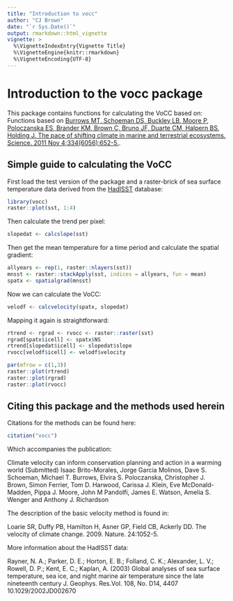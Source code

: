 ```yaml
---
title: "Introduction to vocc"
author: "CJ Brown"
date: "`r Sys.Date()`"
output: rmarkdown::html_vignette
vignette: >
  %\VignetteIndexEntry{Vignette Title}
  %\VignetteEngine{knitr::rmarkdown}
  %\VignetteEncoding{UTF-8}
---
```


# Introduction to the vocc package

This package contains functions for calculating the VoCC based on:
Functions based on [Burrows MT, Schoeman DS, Buckley LB, Moore P, Poloczanska ES, Brander KM, Brown C, Bruno JF, Duarte CM, Halpern BS, Holding J. The pace of shifting climate in marine and terrestrial ecosystems. Science. 2011 Nov 4;334(6056):652-5.](http://science.sciencemag.org/content/334/6056/652).

## Simple guide to calculating the VoCC

First load the test version of the package and a raster-brick of sea surface temperature data derived from the [HadISST](https://www.metoffice.gov.uk/hadobs/hadisst/data/download.html) database:

```r
library(vocc)
raster::plot(sst, 1:4)
```

Then calculate the trend per pixel:

```r
slopedat <- calcslope(sst)
```

Then get the mean temperature for a time period and calculate the spatial gradient:


```r
allyears <- rep(1, raster::nlayers(sst))
mnsst <- raster::stackApply(sst, indices = allyears, fun = mean)
spatx <- spatialgrad(mnsst)
```

Now we can calculate the VoCC:

```r
velodf <- calcvelocity(spatx, slopedat)
```

Mapping it again is straightforward:

```r
rtrend <- rgrad <- rvocc <- raster::raster(sst)
rgrad[spatx$icell] <- spatx$NS
rtrend[slopedat$icell] <- slopedat$slope
rvocc[velodf$icell] <- velodf$velocity

par(mfrow = c(1,3))
raster::plot(rtrend)
raster::plot(rgrad)
raster::plot(rvocc)
```

## Citing this package and the methods used herein 

Citations for the methods can be found here: 

```r
citation("vocc")
```

Which accompanies the publication:

Climate velocity can inform conservation planning and action in a warming world (Submitted)
Isaac Brito-Morales, Jorge Garcia Molinos, Dave S. Schoeman, Michael T. Burrows, Elvira S. Poloczanska, Christopher J. Brown, Simon Ferrier, Tom D. Harwood, Carissa J. Klein, Eve McDonald-Madden, Pippa J. Moore, John M Pandolfi, James E. Watson, Amelia S. Wenger and Anthony J. Richardson

The description of the basic velocity method is found in:

Loarie SR, Duffy PB, Hamilton H, Asner GP, Field CB, Ackerly DD. The velocity of climate change. 2009. Nature. 24:1052-5.


More information about the HadISST data: 

Rayner, N. A.; Parker, D. E.; Horton, E. B.; Folland, C. K.; Alexander, L. V.; Rowell, D. P.; Kent, E. C.; Kaplan, A. (2003) Global analyses of sea surface temperature, sea ice, and night marine air temperature since the late nineteenth century J. Geophys. Res.Vol. 108, No. D14, 4407 10.1029/2002JD002670 
